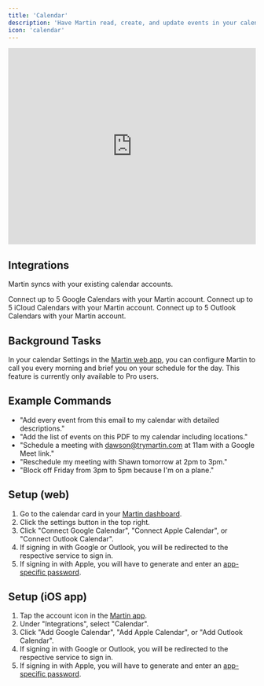 ```yaml
---
title: 'Calendar'
description: 'Have Martin read, create, and update events in your calendar.'
icon: 'calendar'
---
```


<iframe
  width="100%"
  height="400"
  src="https://www.youtube.com/embed/4nHCB3NaqVQ?si=czWb3QE7_RjasG64"
  title="YouTube video player"
  frameborder="0"
  allow="accelerometer; autoplay; clipboard-write; encrypted-media; gyroscope; picture-in-picture"
  allowfullscreen="true"
  ></iframe>

## Integrations

Martin syncs with your existing calendar accounts.

<Card title="Google Calendar" icon="google" horizontal="true">
  Connect up to 5 Google Calendars with your Martin account.
</Card>

<Card title="Apple Calendar" icon="apple" horizontal="true">
  Connect up to 5 iCloud Calendars with your Martin account.
</Card>

<Card title="Outlook Calendar" icon="microsoft" horizontal="true">
  Connect up to 5 Outlook Calendars with your Martin account.
</Card>

## Background Tasks

In your calendar Settings in the [Martin web app](https://app.trymartin.com), you can configure Martin to call you every morning and brief you on your schedule for the day. This feature is currently only available to Pro users.

## Example Commands
- "Add every event from this email to my calendar with detailed descriptions."
- "Add the list of events on this PDF to my calendar including locations."
- "Schedule a meeting with dawson@trymartin.com at 11am with a Google Meet link."
- "Reschedule my meeting with Shawn tomorrow at 2pm to 3pm."
- "Block off Friday from 3pm to 5pm because I'm on a plane."


## Setup (web)

1. Go to the calendar card in your [Martin dashboard](https://app.trymartin.com).
2. Click the settings button in the top right.
3. Click "Connect Google Calendar", "Connect Apple Calendar", or "Connect Outlook Calendar".
4. If signing in with Google or Outlook, you will be redirected to the respective service to sign in.
5. If signing in with Apple, you will have to generate and enter an [app-specific password](https://support.apple.com/en-us/HT211819).

## Setup (iOS app)

1. Tap the account icon in the [Martin app](https://trymartin.com/#section-1).
2. Under "Integrations", select "Calendar".
3. Click "Add Google Calendar", "Add Apple Calendar", or "Add Outlook Calendar".
4. If signing in with Google or Outlook, you will be redirected to the respective service to sign in.
5. If signing in with Apple, you will have to generate and enter an [app-specific password](https://support.apple.com/en-us/HT211819).
